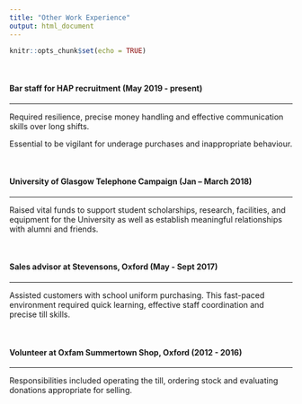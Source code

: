 ```yaml
---
title: "Other Work Experience"
output: html_document
---
```


```r
knitr::opts_chunk$set(echo = TRUE)
```
<br>

#### **Bar staff for HAP recruitment** (May 2019 - present)
***
Required resilience, precise money handling and effective communication skills over long shifts.

Essential to be vigilant for underage purchases and inappropriate behaviour.

<br>

#### **University of Glasgow Telephone Campaign** (Jan – March 2018)
***
Raised vital funds to support student scholarships, research, facilities, and equipment for the University as well as establish meaningful relationships with alumni and friends.

<br>

#### **Sales advisor at Stevensons, Oxford** (May - Sept 2017)
***
Assisted customers with school uniform purchasing. This fast-paced environment required quick learning, effective staff coordination and precise till skills. 

<br>

#### **Volunteer at Oxfam Summertown Shop, Oxford** (2012 - 2016)
***
Responsibilities included operating the till, ordering stock and evaluating donations appropriate for selling.
